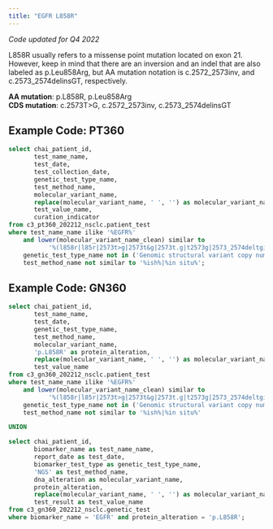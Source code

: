```yaml
---
title: "EGFR L858R"
---
```


*Code updated for Q4 2022*

L858R usually refers to a missense point mutation located on exon 21. However, keep in mind that there are an inversion and an indel that are also labeled as p.Leu858Arg, but AA mutation notation is c.2572_2573inv, and c.2573_2574delinsGT, respectively.

**AA mutation**: p.L858R, p.Leu858Arg <br> 
**CDS mutation**: c.2573T\>G, c.2572_2573inv, c.2573_2574delinsGT <br>

## Example Code: PT360

```sql
select chai_patient_id,
       test_name_name,
       test_date,
       test_collection_date,
       genetic_test_type_name,
       test_method_name,
       molecular_variant_name,
       replace(molecular_variant_name, ' ', '') as molecular_variant_name_clean,
       test_value_name,
       curation_indicator
from c3_pt360_202212_nsclc.patient_test
where test_name_name ilike '%EGFR%'
    and lower(molecular_variant_name_clean) similar to
           '%(l858r|l85r|2573t>g|2573t&g|2573t.g|t2573g|2573_2574deltginsgt|2572_2573del|2572_2573ct>a|2572-2573ct>ag|leu858arg)%' and
    genetic_test_type_name not in ('Genomic structural variant copy number','Gene amplification') and
    test_method_name not similar to '%ish%|%in situ%';

```

## Example Code: GN360

```sql
select chai_patient_id,
       test_name_name,
       test_date,
       genetic_test_type_name,
       test_method_name,
       molecular_variant_name,
       'p.L858R' as protein_alteration,
       replace(molecular_variant_name, ' ', '') as molecular_variant_name_clean,
       test_value_name
from c3_gn360_202212_nsclc.patient_test
where test_name_name ilike '%EGFR%'
    and lower(molecular_variant_name_clean) similar to
           '%(l858r|l85r|2573t>g|2573t&g|2573t.g|t2573g|2573_2574deltginsgt|2572_2573del|2572_2573ct>a|2572-2573ct>ag|leu858arg)%' and
    genetic_test_type_name not in ('Genomic structural variant copy number','Gene amplification') and
    test_method_name not similar to '%ish%|%in situ%'

UNION

select chai_patient_id,
       biomarker_name as test_name_name,
       report_date as test_date,
       biomarker_test_type as genetic_test_type_name,
       'NGS' as test_method_name,
       dna_alteration as molecular_variant_name,
       protein_alteration,
       replace(molecular_variant_name, ' ', '') as molecular_variant_name_clean,
       test_result as test_value_name
from c3_gn360_202212_nsclc.genetic_test
where biomarker_name = 'EGFR' and protein_alteration = 'p.L858R';
```

